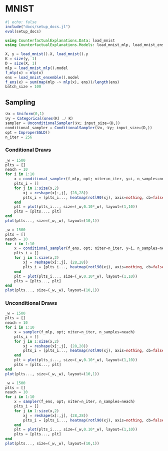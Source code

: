 # MNIST

```julia
#| echo: false
include("docs/setup_docs.jl")
eval(setup_docs)
```


```julia
using CounterfactualExplanations.Data: load_mnist
using CounterfactualExplanations.Models: load_mnist_mlp, load_mnist_ensemble
```


```julia
X, y = load_mnist().X, load_mnist().y
K = size(y, 1)
D = size(X, 1)
mlp = load_mnist_mlp().model
f_mlp(x) = mlp(x)
ens = load_mnist_ensemble().model
f_ens(x) = sum(map(mlp -> mlp(x), ens))/length(ens)
batch_size = 100
```

## Sampling

```julia
𝒟x = Uniform(0,1)
𝒟y = Categorical(ones(K) ./ K)
sampler = UnconditionalSampler(𝒟x; input_size=(D,))
conditional_sampler = ConditionalSampler(𝒟x, 𝒟y; input_size=(D,))
opt = ImproperSGLD()
n_iter = 256
```

### Conditional Draws

```julia
_w = 1500
plts = []
neach = 10
for i in 1:10
    x = conditional_sampler(f_mlp, opt; niter=n_iter, y=i, n_samples=neach)
    plts_i = []
    for j in 1:size(x,2)
        xj = reshape(x[:,j], (28,28))
        plts_i = [plts_i..., heatmap(rotl90(xj), axis=nothing, cb=false)]
    end
    plt = plot(plts_i..., size=(_w,0.10*_w), layout=(1,10))
    plts = [plts..., plt]
end
plot(plts..., size=(_w,_w), layout=(10,1))
```

```julia
_w = 1500
plts = []
neach = 10
for i in 1:10
    x = conditional_sampler(f_ens, opt; niter=n_iter, y=i, n_samples=neach)
    plts_i = []
    for j in 1:size(x,2)
        xj = reshape(x[:,j], (28,28))
        plts_i = [plts_i..., heatmap(rotl90(xj), axis=nothing, cb=false)]
    end
    plt = plot(plts_i..., size=(_w,0.10*_w), layout=(1,10))
    plts = [plts..., plt]
end
plot(plts..., size=(_w,_w), layout=(10,1))
```

### Unconditional Draws

```julia
_w = 1500
plts = []
neach = 10
for i in 1:10
    x = sampler(f_mlp, opt; niter=n_iter, n_samples=neach)
    plts_i = []
    for j in 1:size(x,2)
        xj = reshape(x[:,j], (28,28))
        plts_i = [plts_i..., heatmap(rotl90(xj), axis=nothing, cb=false)]
    end
    plt = plot(plts_i..., size=(_w,0.10*_w), layout=(1,10))
    plts = [plts..., plt]
end
plot(plts..., size=(_w,_w), layout=(10,1))
```

```julia
_w = 1500
plts = []
neach = 10
for i in 1:10
    x = sampler(f_ens, opt; niter=n_iter, n_samples=neach)
    plts_i = []
    for j in 1:size(x,2)
        xj = reshape(x[:,j], (28,28))
        plts_i = [plts_i..., heatmap(rotl90(xj), axis=nothing, cb=false)]
    end
    plt = plot(plts_i..., size=(_w,0.10*_w), layout=(1,10))
    plts = [plts..., plt]
end
plot(plts..., size=(_w,_w), layout=(10,1))
```